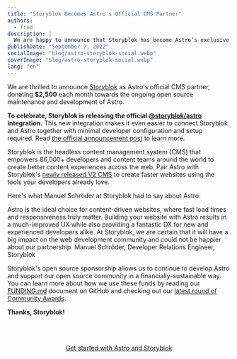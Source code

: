 ```yaml
---
title: "Storyblok Becomes Astro's Official CMS Partner"
authors:
  - fred
description: |
  We are happy to announce that Storyblok has become Astro’s exclusive CMS partner, donating $2,500 each month towards the ongoing open source maintenance and development of Astro.
publishDate: "September 7, 2022"
socialImage: "blog/astro-storyblok-social.webp"
coverImage: "blog/astro-storyblok-social.webp"
lang: "en"
---
```



We are thrilled to announce [Storyblok](https://www.storyblok.com/?utm_campaign=devex&utm_source=astro&utm_medium=blog) as Astro's official CMS partner, donating **$2,500** each month towards the ongoing open source maintenance and development of Astro.

**To celebrate, Storyblok is releasing the official [@storyblok/astro](https://www.storyblok.com/mp/announcing-storyblok-astro) integration.** This new integration makes it even easier to connect Storyblok and Astro together with minimal developer configuration and setup required. Read [the official announcement post](https://www.storyblok.com/mp/announcing-storyblok-astro) to learn more.

Storyblok is the headless content management system (CMS) that empowers 86,000+ developers and content teams around the world to create better content experiences across the web. Pair Astro with Storyblok's [newly released V2 CMS](https://www.storyblok.com/mp/v2) to create faster websites using the tools your developers already love.

Here's what Manuel Schröder at Storyblok had to say about Astro:

<Testimonial>
	<Icon slot="logo" name="simple-icons:storyblok" width="48" color="#0AB3AF" />
	<span slot="quote">
		Astro is the ideal choice for content-driven websites, where fast load times and responsiveness
		truly matter. Building your website with Astro results in a much-improved UX while also
		providing a fantastic DX for new and experienced developers alike. At Storyblok, we are certain
		that it will have a big impact on the web development community and could not be happier about
		our partnership.
	</span>
	<span slot="cite">Manuel Schröder, Developer Relations Engineer, Storyblok</span>
</Testimonial>

Storyblok's open source sponsorship allows us to continue to develop Astro and support our open source community in a financially-sustainable way. You can learn more about how we use these funds by reading our [FUNDING.md](https://github.com/withastro/.github/blob/main/FUNDING.md) document on GitHub and checking out our [latest round of Community Awards](/blog/contributor-awards-4/).

**Thanks, Storyblok!**

<div
	style="
    display: flex;
    justify-content: center;
    flex-direction: column;
    align-items: center;
    margin-top: 4rem;"
>
	<a class="button-primary" href="https://www.storyblok.com/mp/announcing-storyblok-astro">
		<span>Get started with Astro and Storyblok</span>
	</a>
</div>
